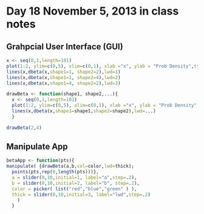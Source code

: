 Day 18 November 5, 2013 in class notes
========================================================

## Grahpcial User Interface (GUI)
```r
x <- seq(0,1,length=101)
plot(1:2, ylim=c(0,5), xlim=c(0,1), xlab ="x", ylab = "Prob Density",type ="n")
lines(x,dbeta(x,shape1=1, shape2=2),lwd=1)
lines(x,dbeta(x,shape1=1, shape2=4),lwd=2)
lines(x,dbeta(x,shape1=4, shape2=2),lwd=3)
```


```r
drawBeta <- function(shape1, shape2,...){
  x <- seq(0,1,length=101)
  plot(1:2, ylim=c(0,5), xlim=c(0,1), xlab ="x", ylab = "Prob Density",type ="n")
  lines(x,dbeta(x,shape1=shape1,shape2=shape2),lwd=...)
  }
```

```r
drawBeta(2,4)
```

## Manipulate App
```r
betaApp <- function(pts){
manipulate( {drawBeta(a,b,col=color,lwd=thick);
  points(pts,rep(0,length(pts)))},
  a = slider(0,10,initial=1, label="a",step=.2),
  b = slider(0,10,initial=2, label="b", step=.2),
  color = picker( list("red","blue","green" ) ),
  thick = slider(0,10,initial=3, label="lwd",step=.2)          
    )
  }
```








